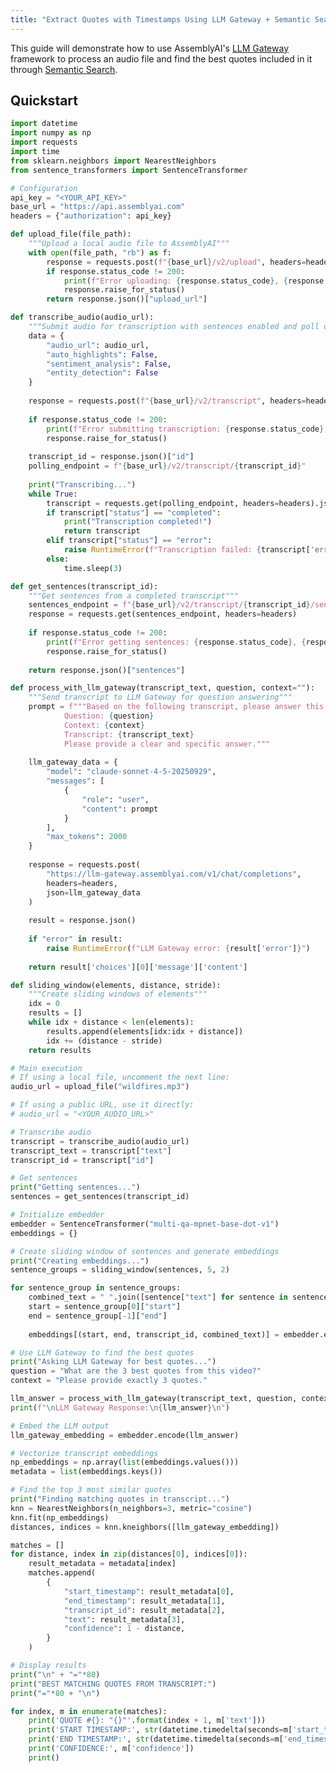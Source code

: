 ```yaml
---
title: "Extract Quotes with Timestamps Using LLM Gateway + Semantic Search"
---
```


This guide will demonstrate how to use AssemblyAI's [LLM Gateway](/docs/llm-gateway) framework to process an audio file and find the best quotes included in it through [Semantic Search](https://www.elastic.co/what-is/semantic-search).

## Quickstart

```python
import datetime
import numpy as np
import requests
import time
from sklearn.neighbors import NearestNeighbors
from sentence_transformers import SentenceTransformer

# Configuration
api_key = "<YOUR_API_KEY>"
base_url = "https://api.assemblyai.com"
headers = {"authorization": api_key}

def upload_file(file_path):
    """Upload a local audio file to AssemblyAI"""
    with open(file_path, "rb") as f:
        response = requests.post(f"{base_url}/v2/upload", headers=headers, data=f)
        if response.status_code != 200:
            print(f"Error uploading: {response.status_code}, {response.text}")
            response.raise_for_status()
        return response.json()["upload_url"]

def transcribe_audio(audio_url):
    """Submit audio for transcription with sentences enabled and poll until complete"""
    data = {
        "audio_url": audio_url,
        "auto_highlights": False,
        "sentiment_analysis": False,
        "entity_detection": False
    }
    
    response = requests.post(f"{base_url}/v2/transcript", headers=headers, json=data)
    
    if response.status_code != 200:
        print(f"Error submitting transcription: {response.status_code}, {response.text}")
        response.raise_for_status()
    
    transcript_id = response.json()["id"]
    polling_endpoint = f"{base_url}/v2/transcript/{transcript_id}"
    
    print("Transcribing...")
    while True:
        transcript = requests.get(polling_endpoint, headers=headers).json()
        if transcript["status"] == "completed":
            print("Transcription completed!")
            return transcript
        elif transcript["status"] == "error":
            raise RuntimeError(f"Transcription failed: {transcript['error']}")
        else:
            time.sleep(3)

def get_sentences(transcript_id):
    """Get sentences from a completed transcript"""
    sentences_endpoint = f"{base_url}/v2/transcript/{transcript_id}/sentences"
    response = requests.get(sentences_endpoint, headers=headers)
    
    if response.status_code != 200:
        print(f"Error getting sentences: {response.status_code}, {response.text}")
        response.raise_for_status()
    
    return response.json()["sentences"]

def process_with_llm_gateway(transcript_text, question, context=""):
    """Send transcript to LLM Gateway for question answering"""
    prompt = f"""Based on the following transcript, please answer this question:
            Question: {question}
            Context: {context}
            Transcript: {transcript_text}
            Please provide a clear and specific answer."""
    
    llm_gateway_data = {
        "model": "claude-sonnet-4-5-20250929",
        "messages": [
            {
                "role": "user",
                "content": prompt
            }
        ],
        "max_tokens": 2000
    }
    
    response = requests.post(
        "https://llm-gateway.assemblyai.com/v1/chat/completions",
        headers=headers,
        json=llm_gateway_data
    )
    
    result = response.json()
    
    if "error" in result:
        raise RuntimeError(f"LLM Gateway error: {result['error']}")
    
    return result['choices'][0]['message']['content']

def sliding_window(elements, distance, stride):
    """Create sliding windows of elements"""
    idx = 0
    results = []
    while idx + distance < len(elements):
        results.append(elements[idx:idx + distance])
        idx += (distance - stride)
    return results

# Main execution
# If using a local file, uncomment the next line:
audio_url = upload_file("wildfires.mp3")

# If using a public URL, use it directly:
# audio_url = "<YOUR_AUDIO_URL>"

# Transcribe audio
transcript = transcribe_audio(audio_url)
transcript_text = transcript["text"]
transcript_id = transcript["id"]

# Get sentences
print("Getting sentences...")
sentences = get_sentences(transcript_id)

# Initialize embedder
embedder = SentenceTransformer("multi-qa-mpnet-base-dot-v1")
embeddings = {}

# Create sliding window of sentences and generate embeddings
print("Creating embeddings...")
sentence_groups = sliding_window(sentences, 5, 2)

for sentence_group in sentence_groups:
    combined_text = " ".join([sentence["text"] for sentence in sentence_group])
    start = sentence_group[0]["start"]
    end = sentence_group[-1]["end"]
    
    embeddings[(start, end, transcript_id, combined_text)] = embedder.encode(combined_text)

# Use LLM Gateway to find the best quotes
print("Asking LLM Gateway for best quotes...")
question = "What are the 3 best quotes from this video?"
context = "Please provide exactly 3 quotes."

llm_answer = process_with_llm_gateway(transcript_text, question, context)
print(f"\nLLM Gateway Response:\n{llm_answer}\n")

# Embed the LLM output
llm_gateway_embedding = embedder.encode(llm_answer)

# Vectorize transcript embeddings
np_embeddings = np.array(list(embeddings.values()))
metadata = list(embeddings.keys())

# Find the top 3 most similar quotes
print("Finding matching quotes in transcript...")
knn = NearestNeighbors(n_neighbors=3, metric="cosine")
knn.fit(np_embeddings)
distances, indices = knn.kneighbors([llm_gateway_embedding])

matches = []
for distance, index in zip(distances[0], indices[0]):
    result_metadata = metadata[index]
    matches.append(
        {
            "start_timestamp": result_metadata[0],
            "end_timestamp": result_metadata[1],
            "transcript_id": result_metadata[2],
            "text": result_metadata[3],
            "confidence": 1 - distance,
        }
    )

# Display results
print("\n" + "="*80)
print("BEST MATCHING QUOTES FROM TRANSCRIPT:")
print("="*80 + "\n")

for index, m in enumerate(matches):
    print('QUOTE #{}: "{}"'.format(index + 1, m['text']))
    print('START TIMESTAMP:', str(datetime.timedelta(seconds=m['start_timestamp']/1000)))
    print('END TIMESTAMP:', str(datetime.timedelta(seconds=m['end_timestamp']/1000)))
    print('CONFIDENCE:', m['confidence'])
    print()
```